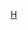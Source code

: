 {{Navbox
|name    = 三亚绕城高速互通
|title   =  [[三亚绕城高速公路]]互通
|group1  =  互通
|list1   =  [[迎宾互通 (三亚绕城高速公路)|迎宾]] - [[亚龙湾互通|亚龙湾]] - [[落笔洞、荔枝沟互通|落笔洞、荔枝沟]] - [[三亚火车站互通|三亚火车站]] - [[凤凰机场互通|凤凰机场]] - [[天涯互通 (三亚绕城高速公路)|天涯]]
}}<noinclude>
[[Category:中国高速公路模板|H]]
</noinclude>